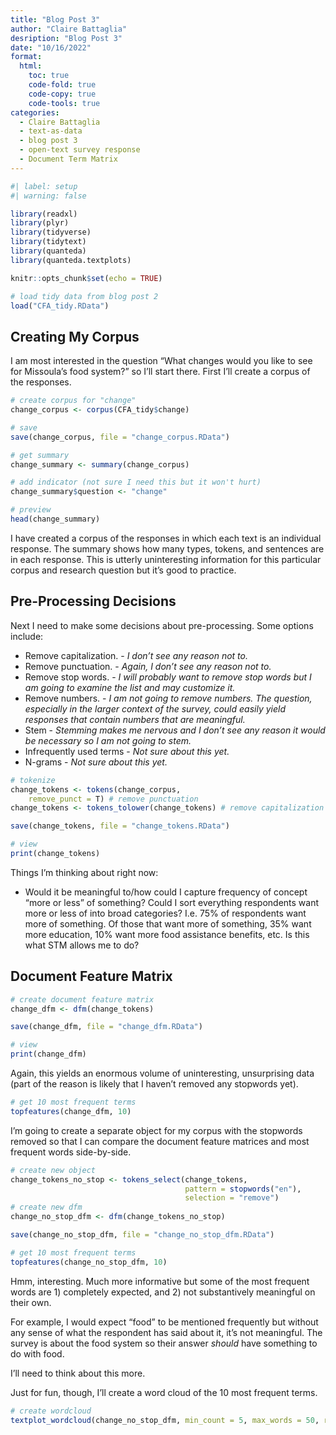 ```yaml
---
title: "Blog Post 3"
author: "Claire Battaglia"
desription: "Blog Post 3"
date: "10/16/2022"
format:
  html:
    toc: true
    code-fold: true
    code-copy: true
    code-tools: true
categories:
  - Claire Battaglia
  - text-as-data
  - blog post 3
  - open-text survey response
  - Document Term Matrix
---
```


```r
#| label: setup
#| warning: false

library(readxl)
library(plyr)
library(tidyverse)
library(tidytext)
library(quanteda)
library(quanteda.textplots)

knitr::opts_chunk$set(echo = TRUE)
```

```r
# load tidy data from blog post 2
load("CFA_tidy.RData")
```

## Creating My Corpus

I am most interested in the question "What changes would you like to see for Missoula’s food system?" so I'll start there. First I'll create a corpus of the responses.

```r
# create corpus for "change"
change_corpus <- corpus(CFA_tidy$change)

# save
save(change_corpus, file = "change_corpus.RData")

# get summary
change_summary <- summary(change_corpus)

# add indicator (not sure I need this but it won't hurt)
change_summary$question <- "change"

# preview
head(change_summary)
```

I have created a corpus of the responses in which each text is an individual response. The summary shows how many types, tokens, and sentences are in each response. This is utterly uninteresting information for this particular corpus and research question but it's good to practice.

## Pre-Processing Decisions

Next I need to make some decisions about pre-processing. Some options include:

* Remove capitalization. - *I don't see any reason not to.*
* Remove punctuation. - *Again, I don't see any reason not to.*
* Remove stop words. - *I will probably want to remove stop words but I am going to examine the list and may customize it.*
* Remove numbers. - *I am not going to remove numbers. The question, especially in the larger context of the survey, could easily yield responses that contain numbers that are meaningful.*
* Stem - *Stemming makes me nervous and I don't see any reason it would be necessary so I am not going to stem.*
* Infrequently used terms - *Not sure about this yet.*
* N-grams - *Not sure about this yet.*

```r
# tokenize
change_tokens <- tokens(change_corpus, 
    remove_punct = T) # remove punctuation
change_tokens <- tokens_tolower(change_tokens) # remove capitalization

save(change_tokens, file = "change_tokens.RData")

# view
print(change_tokens)
```

Things I'm thinking about right now:

* Would it be meaningful to/how could I capture frequency of concept "more or less" of something? Could I sort everything respondents want more or less of into broad categories? I.e. 75% of respondents want more of something. Of those that want more of something, 35% want more education, 10% want more food assistance benefits, etc. Is this what STM allows me to do?

## Document Feature Matrix

```r
# create document feature matrix
change_dfm <- dfm(change_tokens)

save(change_dfm, file = "change_dfm.RData")

# view
print(change_dfm)
```

Again, this yields an enormous volume of uninteresting, unsurprising data (part of the reason is likely that I haven't removed any stopwords yet).

```r
# get 10 most frequent terms
topfeatures(change_dfm, 10)
```

I'm going to create a separate object for my corpus with the stopwords removed so that I can compare the document feature matrices and most frequent words side-by-side.

```r
# create new object
change_tokens_no_stop <- tokens_select(change_tokens,
                                       pattern = stopwords("en"),
                                       selection = "remove")
# create new dfm
change_no_stop_dfm <- dfm(change_tokens_no_stop)

save(change_no_stop_dfm, file = "change_no_stop_dfm.RData")

# get 10 most frequent terms
topfeatures(change_no_stop_dfm, 10)
```

Hmm, interesting. Much more informative but some of the most frequent words are 1) completely expected, and 2) not substantively meaningful on their own.

For example, I would expect "food" to be mentioned frequently but without any sense of what the respondent has said about it, it's not meaningful. The survey is about the food system so their answer *should* have something to do with food.

I'll need to think about this more.

Just for fun, though, I'll create a word cloud of the 10 most frequent terms.

```r
# create wordcloud
textplot_wordcloud(change_no_stop_dfm, min_count = 5, max_words = 50, random_order = FALSE)
```


